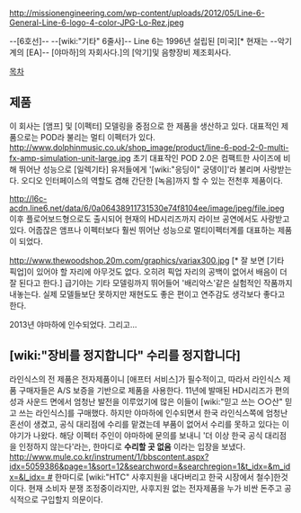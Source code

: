 http://missionengineering.com/wp-content/uploads/2012/05/Line-6-General-Line-6-logo-4-color-JPG-Lo-Rez.jpeg


--[6호선]-- --[wiki:"기타" 6줄사]--
Line 6는 1996년 설립된 [미국][* 현재는 --악기계의 [EA]-- [야마하]의 자회사다.]의 [악기]및 음향장비 제조회사다.

[[목차]]

== 제품 ==
이 회사는 [앰프] 및 [이펙터] 모델링을 중점으로 한 제품을 생산하고 있다. 대표적인 제품으로는 POD라 불리는 멀티 이펙터가 있다.
http://www.dolphinmusic.co.uk/shop_image/product/line-6-pod-2-0-multi-fx-amp-simulation-unit-large.jpg
초기 대표작인 POD 2.0은 컴팩트한 사이즈에 비해 뛰어난 성능으로 [일렉기타] 유저들에게 '[wiki:"응딩이" 궁뎅이]'라 불리며 사랑받는다. 오디오 인터페이스의 역할도 겸해 간단한 [녹음]까지 할 수 있는 전천후 제품이다.

http://l6c-acdn.line6.net/data/6/0a06438911731530e74f8104ee/image/jpeg/file.jpeg
이후 플로어보드형으로도 출시되어 현재의 HD시리즈까지 라이브 공연에서도 사랑받고 있다. 어줍잖은 앰프나 이펙터보다 훨씬 뛰어난 성능으로 멀티이펙터계를 대표하는 제품이 되었다.

http://www.thewoodshop.20m.com/graphics/variax300.jpg
[* 잘 보면 [기타 픽업]이 있어야 할 자리에 아무것도 없다. 오히려 픽업 자리의 공백이 없어서 배음이 더 잘 된다고 한다.]
급기야는 기타 모델링까지 뛰어들어 '배리악스'같은 실험적인 작품까지 내놓는다. 실제 모델들보단 못하지만 재현도도 좋은 편이고 연주감도 생각보다 좋다고 한다.

2013년 야마하에 인수되었다. 그리고...

== [wiki:"장비를 정지합니다" 수리를 정지합니다] ==
라인식스의 전 제품은 전자제품이니 [애프터 서비스]가 필수적이고, 따라서 라인식스 제품 구매자들은 A/S 보증을 기반으로 제품을 사용한다. 11년에 발매된 HD시리즈가 편의성과 사운드 면에서 엄청난 발전을 이루었기에 많은 이들이 [wiki:"믿고 쓰는 ○○산" 믿고 쓰는 라인식스]를 구매했다. 하지만 야마하에 인수되면서 한국 라인식스쪽에 엄청난 혼선이 생겼고, 공식 대리점에 수리를 맡겼는데 부품이 없어서 수리를 못하고 있다는 이야기가 나왔다. 해당 이펙터 주인이 야마하에 문의를 보내니 '더 이상 한국 공식 대리점을 인정하지 않는다'라는, 한마디로 '''수리할 곳 없음''' 이라는 입장을 보냈다. [[http://www.mule.co.kr/instrument/1/bbscontent.aspx?idx=5059386&page=1&sort=12&searchword=&searchregion=1&t_idx=&m_idx=&l_idx= #]] 한마디로 [wiki:"HTC" 사후지원을 내다버리고 한국 시장에서 철수]한것이다. 현재 소비자 분쟁 조정중이라지만, 사후지원 없는 전자제품을 누가 비싼 돈주고 공식적으로 구입할지 의문이다. 
